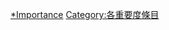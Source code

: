 {{Articles by Importance|project=東南亞|task_force=yes|parent=東南亞|tf_link=柬埔寨任務組|topic=柬埔寨}}

[[Category:柬埔寨條目|*Importance]]
[[Category:各重要度條目|Category:各重要度條目]]